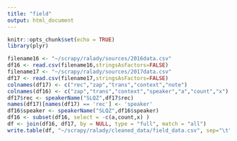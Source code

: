 ```yaml
---
title: "field"
output: html_document
---
```


```r
knitr::opts_chunk$set(echo = TRUE)
library(plyr)
```

```r
filename16 <- "~/scrapy/ralady/sources/2016data.csv"
df16 <- read.csv(filename16,stringsAsFactors=FALSE)
filename17 <- "~/scrapy/ralady/sources/2017data.csv"
df17 <- read.csv(filename17,stringsAsFactors=FALSE)
colnames(df17) <- c("rec","zap","trans","context","note")
colnames(df16) <- c("zap","trans","context","speaker","a","count","x")
df17$rec <- speakerName("SLQZ",df17$rec)
names(df17)[names(df17) == 'rec'] <- 'speaker'
df16$speaker <- speakerName("SLQZ",df16$speaker)
df16 <- subset(df16, select = -c(a,count,x) )
df <- join(df16, df17, by = NULL, type = "full", match = "all")
write.table(df, "~/scrapy/ralady/cleaned_data/field_data.csv", sep="\t")
```
